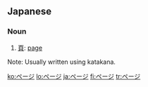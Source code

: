 ==Japanese==                                          
===Noun===
{{ja-noun|ka|rom=pēji|hidx=へえじ''}}

# [[頁]]: [[page]]

Note: Usually written using katakana.

[[ko:ページ]]
[[lo:ページ]]
[[ja:ページ]]
[[fi:ページ]]
[[tr:ページ]]